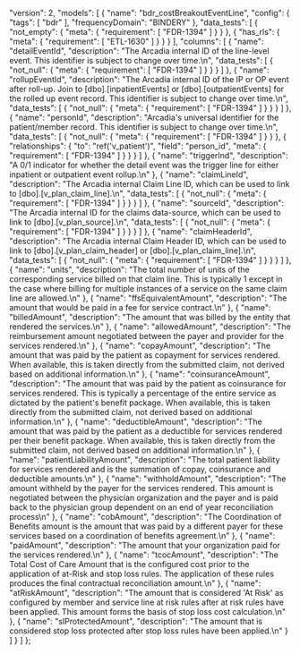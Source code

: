   "version": 2,
  "models": [
    {
      "name": "bdr_costBreakoutEventLine",
      "config": {
        "tags": [
          "bdr"
        ],
        "frequencyDomain": "BINDERY"
      },
      "data_tests": [
        {
          "not_empty": {
            "meta": {
              "requirement": [
                "FDR-1394"
              ]
            }
          }
        },
        {
          "has_rls": {
            "meta": {
              "requirement": [
                "ETL-1630"
              ]
            }
          }
        }
      ],
      "columns": [
        {
          "name": "detailEventId",
          "description": "The Arcadia internal ID of the line-level event. This identifier is subject to change over time.\n",
          "data_tests": [
            {
              "not_null": {
                "meta": {
                  "requirement": [
                    "FDR-1394"
                  ]
                }
              }
            }
          ]
        },
        {
          "name": "rollupEventId",
          "description": "The Arcadia internal ID of the IP or OP event after roll-up. Join to [dbo].[inpatientEvents] or [dbo].[outpatientEvents] for the rolled up event record. This identifier is subject to change over time.\n",
          "data_tests": [
            {
              "not_null": {
                "meta": {
                  "requirement": [
                    "FDR-1394"
                  ]
                }
              }
            }
          ]
        },
        {
          "name": "personId",
          "description": "Arcadia's universal identifier for the patient/member record. This identifier is subject to change over time.\n",
          "data_tests": [
            {
              "not_null": {
                "meta": {
                  "requirement": [
                    "FDR-1394"
                  ]
                }
              }
            },
            {
              "relationships": {
                "to": "ref('v_patient')",
                "field": "person_id",
                "meta": {
                  "requirement": [
                    "FDR-1394"
                  ]
                }
              }
            }
          ]
        },
        {
          "name": "triggerInd",
          "description": "A 0/1 indicator for whether the detail event was the trigger line for either inpatient or outpatient event rollup.\n"
        },
        {
          "name": "claimLineId",
          "description": "The Arcadia internal Claim Line ID, which can be used to link to [dbo].[v_plan_claim_line].\n",
          "data_tests": [
            {
              "not_null": {
                "meta": {
                  "requirement": [
                    "FDR-1394"
                  ]
                }
              }
            }
          ]
        },
        {
          "name": "sourceId",
          "description": "The Arcadia internal ID for the claims data-source, which can be used to link to [dbo].[v_plan_source].\n",
          "data_tests": [
            {
              "not_null": {
                "meta": {
                  "requirement": [
                    "FDR-1394"
                  ]
                }
              }
            }
          ]
        },
        {
          "name": "claimHeaderId",
          "description": "The Arcadia internal Claim Header ID, which can be used to link to [dbo].[v_plan_claim_header] or [dbo].[v_plan_claim_line].\n",
          "data_tests": [
            {
              "not_null": {
                "meta": {
                  "requirement": [
                    "FDR-1394"
                  ]
                }
              }
            }
          ]
        },
        {
          "name": "units",
          "description": "The total number of units of the corresponding service billed on that claim line.  This is typically 1 except in the case where billing for multiple instances of a service on the same claim line are allowed.\n"
        },
        {
          "name": "ffsEquivalentAmount",
          "description": "The amount that would be paid in a fee for service contract.\n"
        },
        {
          "name": "billedAmount",
          "description": "The amount that was billed by the entity that rendered the services.\n"
        },
        {
          "name": "allowedAmount",
          "description": "The reimbursement amount negotiated between the payer and provider for the services rendered.\n"
        },
        {
          "name": "copayAmount",
          "description": "The amount that was paid by the patient as copayment for services rendered. When available, this is taken directly from the submitted claim, not derived based on additional information.\n"
        },
        {
          "name": "coinsuranceAmount",
          "description": "The amount that was paid by the patient as coinsurance for services rendered. This is typically a percentage of the entire service as dictated by the patient's benefit package. When available, this is taken directly from the submitted claim, not derived based on additional information.\n"
        },
        {
          "name": "deductibleAmount",
          "description": "The amount that was paid by the patient as a deductible for services rendered per their benefit package. When available, this is taken directly from the submitted claim, not derived based on additional information.\n"
        },
        {
          "name": "patientLiabilityAmount",
          "description": "The total patient liability for services rendered and is the summation of copay, coinsurance and deductible amounts.\n"
        },
        {
          "name": "withholdAmount",
          "description": "The amount withheld by the payer for the services rendered. This amount is negotiated between the physician organization and the payer and is paid back to the physician group dependent on an end of year reconciliation process\n"
        },
        {
          "name": "cobAmount",
          "description": "The Coordination of Benefits amount is the amount that was paid by a different payer for these services based on a coordination of benefits agreement.\n"
        },
        {
          "name": "paidAmount",
          "description": "The amount that your organization paid for the services rendered.\n"
        },
        {
          "name": "tcocAmount",
          "description": "The Total Cost of Care Amount that is the configured cost prior to the application of at-Risk and stop loss rules. The application of these rules produces the final contractual reconciliation amount.\n"
        },
        {
          "name": "atRiskAmount",
          "description": "The amount that is considered 'At Risk' as configured by member and service line at risk rules after at risk rules have been applied. This amount forms the basis of stop loss cost calculation.\n"
        },
        {
          "name": "slProtectedAmount",
          "description": "The amount that is considered stop loss protected after stop loss rules have been applied.\n"
        }
      ]
    }
  ]
};
